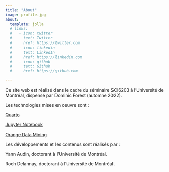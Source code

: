 ```yaml
---
title: "About"
image: profile.jpg
about:
  template: jolla
  # links:
  #   - icon: twitter
  #     text: Twitter
  #     href: https://twitter.com
  #   - icon: linkedin
  #     text: LinkedIn
  #     href: https://linkedin.com
  #   - icon: github
  #     text: Github
  #     href: https://github.com

---
```


Ce site web est réalisé dans le cadre du séminaire SCI6203 à l'Université de Montréal, dispensé par Dominic Forest (automne 2022).

Les technologies mises en oeuvre sont :

[Quarto](https://quarto.org/)  

[Jupyter Notebook](https://jupyter.org/)  

[Orange Data Mining](https://orangedatamining.com/)

Les développements et les contenus sont réalisés par :

Yann Audin, doctorant à l'Université de Montréal.  

Roch Delannay, doctorant à l'Université de Montréal.
